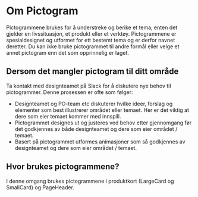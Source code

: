
<Meta title="ds-react-navno/pictogram/intro" />

# Om Pictogram

Pictogrammene brukes for å understreke og berike et tema, enten det gjelder en livssituasjon, et produkt eller et verktøy.
Pictogrammene er spesialdesignet og utformet for ett bestemt tema og er derfor navnet deretter. Du kan ikke bruke pictogrammet
til andre formål eller velge et annet pictogram enn det som opprinnelig er laget.

## Dersom det mangler pictogram til ditt område

Ta kontakt med designteamet på Slack for å diskutere nye behov til pictogrammer. Denne prosessen er ofte som følger:

- Designteamet og PO-team etc diskuterer hvilke ideer, forslag og elementer som best illustrerer området eller temaet. Her er det viktig at dere som eier temaet kommer med innspill.
- Pictogrammet designes ut og justeres ved behov etter gjennomgang før det godkjennes av både designteamet og dere som eier området / temaet.
- Basert på pictogrammet utformes animasjoner som så godkjennes av designteamet og dere som eier området / temaet.

## Hvor brukes pictogrammene?

I denne omgang brukes pictogrammene i produktkort (LargeCard og SmallCard) og PageHeader.

